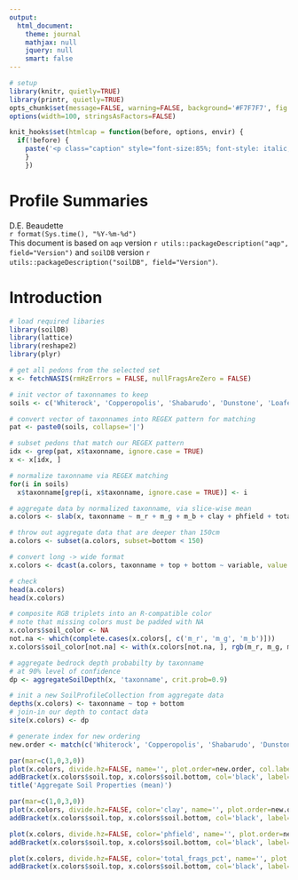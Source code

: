 ---
output:
  html_document:
    theme: journal
    mathjax: null
    jquery: null
    smart: false
---

```{r setup, echo=FALSE, results='hide'}
# setup
library(knitr, quietly=TRUE)
library(printr, quietly=TRUE)
opts_chunk$set(message=FALSE, warning=FALSE, background='#F7F7F7', fig.align='center', fig.retina=1, dev='png', tidy=TRUE, verbose=FALSE)
options(width=100, stringsAsFactors=FALSE)

knit_hooks$set(htmlcap = function(before, options, envir) {
  if(!before) {
    paste('<p class="caption" style="font-size:85%; font-style: italic; font-weight: bold;">',options$htmlcap,"</p><hr>",sep="")
    }
    })
```



Profile Summaries
===============================
D.E. Beaudette
<br>
`r format(Sys.time(), "%Y-%m-%d")`
<br>
This document is based on `aqp` version `r utils::packageDescription("aqp", field="Version")` and `soilDB` version `r utils::packageDescription("soilDB", field="Version")`.


# Introduction


```{r load-packages}
# load required libaries
library(soilDB)
library(lattice)
library(reshape2)
library(plyr)

# get all pedons from the selected set
x <- fetchNASIS(rmHzErrors = FALSE, nullFragsAreZero = FALSE)

# init vector of taxonnames to keep
soils <- c('Whiterock', 'Copperopolis', 'Shabarudo', 'Dunstone', 'Loafercreek', 'Argonaut', 'Crimeahouse', 'Hennekenot')

# convert vector of taxonnames into REGEX pattern for matching
pat <- paste0(soils, collapse='|')

# subset pedons that match our REGEX pattern
idx <- grep(pat, x$taxonname, ignore.case = TRUE)
x <- x[idx, ]

# normalize taxonname via REGEX matching
for(i in soils)
  x$taxonname[grep(i, x$taxonname, ignore.case = TRUE)] <- i

# aggregate data by normalized taxonname, via slice-wise mean
a.colors <- slab(x, taxonname ~ m_r + m_g + m_b + clay + phfield + total_frags_pct, slab.fun=mean, na.rm=TRUE)

# throw out aggregate data that are deeper than 150cm
a.colors <- subset(a.colors, subset=bottom < 150)

# convert long -> wide format
x.colors <- dcast(a.colors, taxonname + top + bottom ~ variable, value.var = 'value')

# check
head(a.colors)
head(x.colors)

# composite RGB triplets into an R-compatible color
# note that missing colors must be padded with NA
x.colors$soil_color <- NA
not.na <- which(complete.cases(x.colors[, c('m_r', 'm_g', 'm_b')]))
x.colors$soil_color[not.na] <- with(x.colors[not.na, ], rgb(m_r, m_g, m_b, maxColorValue = 1))

# aggregate bedrock depth probabilty by taxonname
# at 90% level of confidence
dp <- aggregateSoilDepth(x, 'taxonname', crit.prob=0.9)

# init a new SoilProfileCollection from aggregate data
depths(x.colors) <- taxonname ~ top + bottom
# join-in our depth to contact data
site(x.colors) <- dp

# generate index for new ordering
new.order <- match(c('Whiterock', 'Copperopolis', 'Shabarudo', 'Dunstone', 'Loafercreek', 'Argonaut', 'Crimeahouse', 'Hennekenot'), profile_id(x.colors))
```

```{r plot-color, fig.width=14, fig.height=6, htmlcap='sdfsdfsdf'}
par(mar=c(1,0,3,0))
plot(x.colors, divide.hz=FALSE, name='', plot.order=new.order, col.label='Soil Color', lwd=1.25, axis.line.offset=-6, cex.depth.axis=1, cex.id=1)
addBracket(x.colors$soil.top, x.colors$soil.bottom, col='black', label='P(soil >= 90%)', label.cex=0.85)
title('Aggregate Soil Properties (mean)')
```

```{r plot-clay, fig.width=14, fig.height=6, htmlcap='sdfsdfsdf'}
par(mar=c(1,0,3,0))
plot(x.colors, divide.hz=FALSE, color='clay', name='', plot.order=new.order, col.label='Clay Content (%)', lwd=1.25, axis.line.offset=-6, cex.depth.axis=1, cex.id=1)
addBracket(x.colors$soil.top, x.colors$soil.bottom, col='black', label='P(soil >= 90%)', label.cex=0.85)

plot(x.colors, divide.hz=FALSE, color='phfield', name='', plot.order=new.order, col.label='pH', lwd=1.25, axis.line.offset=-6, cex.depth.axis=1, cex.id=1)
addBracket(x.colors$soil.top, x.colors$soil.bottom, col='black', label='P(soil >= 90%)', label.cex=0.85)

plot(x.colors, divide.hz=FALSE, color='total_frags_pct', name='', plot.order=new.order, col.label='Total Rock Fragment Volume (%)', lwd=1.25, axis.line.offset=-6, cex.depth.axis=1, cex.id=1)
addBracket(x.colors$soil.top, x.colors$soil.bottom, col='black', label='P(soil >= 90%)', label.cex=0.85)
```

